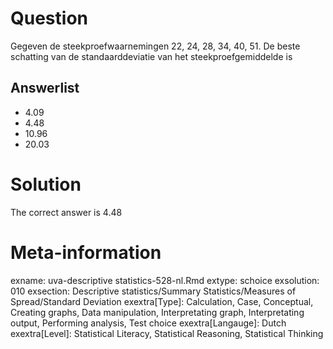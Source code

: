 Question
========

Gegeven de steekproefwaarnemingen 22, 24, 28, 34, 40, 51. De beste schatting van de standaarddeviatie van het steekproefgemiddelde is

Answerlist
----------
* 4.09
* 4.48
* 10.96
* 20.03

Solution
========

The correct answer is  4.48

Meta-information
================
exname: uva-descriptive statistics-528-nl.Rmd
extype: schoice
exsolution: 010
exsection: Descriptive statistics/Summary Statistics/Measures of Spread/Standard Deviation
exextra[Type]: Calculation, Case, Conceptual, Creating graphs, Data manipulation, Interpretating graph, Interpretating output, Performing analysis, Test choice
exextra[Langauge]: Dutch
exextra[Level]: Statistical Literacy, Statistical Reasoning, Statistical Thinking
